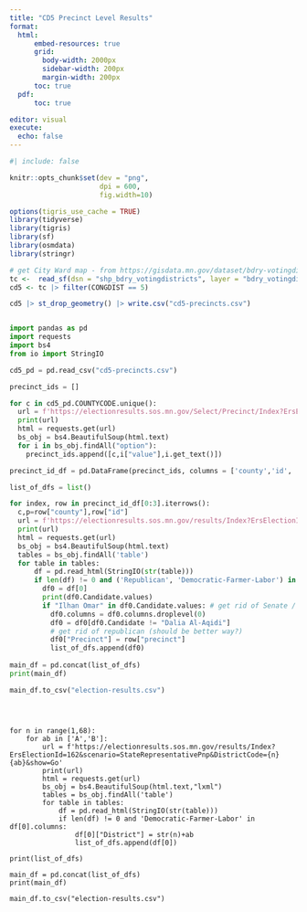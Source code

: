 ```yaml
---
title: "CD5 Precinct Level Results"
format: 
  html:
      embed-resources: true
      grid: 
        body-width: 2000px
        sidebar-width: 200px
        margin-width: 200px
      toc: true
  pdf: 
      toc: true

editor: visual
execute:
  echo: false
---
```


```r
#| include: false

knitr::opts_chunk$set(dev = "png",
                      dpi = 600,
                      fig.width=10)

options(tigris_use_cache = TRUE)
library(tidyverse)
library(tigris)
library(sf)
library(osmdata)
library(stringr)

# get City Ward map - from https://gisdata.mn.gov/dataset/bdry-votingdistricts
tc <-  read_sf(dsn = "shp_bdry_votingdistricts", layer = "bdry_votingdistricts")
cd5 <- tc |> filter(CONGDIST == 5) 

cd5 |> st_drop_geometry() |> write.csv("cd5-precincts.csv")



```

```python
import pandas as pd
import requests
import bs4 
from io import StringIO

cd5_pd = pd.read_csv("cd5-precincts.csv")

precinct_ids = []

for c in cd5_pd.COUNTYCODE.unique():
  url = f'https://electionresults.sos.mn.gov/Select/Precinct/Index?ErsElectionId=169&Id=county&CountyId={c}&show=Go'
  print(url)
  html = requests.get(url)
  bs_obj = bs4.BeautifulSoup(html.text)
  for i in bs_obj.findAll("option"):
    precinct_ids.append([c,i["value"],i.get_text()])

precinct_id_df = pd.DataFrame(precinct_ids, columns = ['county','id', 'precinct']) 
```

```python


list_of_dfs = list()

for index, row in precinct_id_df[0:3].iterrows():
  c,p=row["county"],row["id"]
  url = f'https://electionresults.sos.mn.gov/results/Index?ErsElectionId=169&CountyId={c}&DistrictId=&Scenario=Precincts&selectprecincts={p}&show=Show+Selected+Precincts'
  print(url)
  html = requests.get(url)
  bs_obj = bs4.BeautifulSoup(html.text)
  tables = bs_obj.findAll('table') 
  for table in tables:
      df = pd.read_html(StringIO(str(table)))
      if len(df) != 0 and ('Republican', 'Democratic-Farmer-Labor') in df[0].columns:
        df0 = df[0]
        print(df0.Candidate.values)
        if "Ilhan Omar" in df0.Candidate.values: # get rid of Senate / other races
          df0.columns = df0.columns.droplevel(0)
          df0 = df0[df0.Candidate != "Dalia Al-Aqidi"]
          # get rid of republican (should be better way?)
          df0["Precinct"] = row["precinct"]
          list_of_dfs.append(df0) 
  
main_df = pd.concat(list_of_dfs)
print(main_df)

main_df.to_csv("election-results.csv")
```

```r

```

```         
```

```r

```

```         
for n in range(1,68):
    for ab in ['A','B']:
        url = f'https://electionresults.sos.mn.gov/results/Index?ErsElectionId=162&scenario=StateRepresentativePnp&DistrictCode={n}{ab}&show=Go'
        print(url)
        html = requests.get(url)
        bs_obj = bs4.BeautifulSoup(html.text,"lxml")
        tables = bs_obj.findAll('table') 
        for table in tables:
            df = pd.read_html(StringIO(str(table)))
            if len(df) != 0 and 'Democratic-Farmer-Labor' in df[0].columns: 
                df[0]["District"] = str(n)+ab
                list_of_dfs.append(df[0]) 

print(list_of_dfs)

main_df = pd.concat(list_of_dfs)
print(main_df)

main_df.to_csv("election-results.csv")
```

```         
```

```r

```
